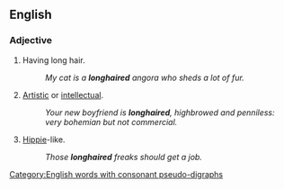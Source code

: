 ==English==

===Adjective===
{{en-adj}}

# Having long hair.
#: ''My cat is a '''longhaired''' angora who sheds a lot of fur.''
# {{context|sometimes|derogatory|lang=en}} [[artistic|Artistic]] or [[intellectual]].
#: ''Your new boyfriend is '''longhaired''', highbrowed and penniless: very bohemian but not commercial.''
# {{context|derogatory|lang=en}} [[hippie|Hippie]]-like.
#: ''Those '''longhaired''' freaks should get a job.''

[[Category:English words with consonant pseudo-digraphs]]